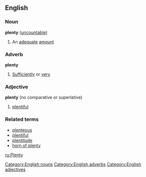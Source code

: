 ==English==
===Noun===
'''plenty''' ([[uncountable]])
#An [[adequate]] [[amount]]
===Adverb===
'''plenty'''
#[[Sufficiently]] or [[very]]
===Adjective===
'''plenty''' (no comparative or superlative)
#[[plentiful]]
===Related terms===
*[[plenteous]]
*[[plentiful]]
*[[plentitude]]
*[[horn of plenty]]
[[Category:English nouns]]
[[Category:English adverbs]]
[[Category:English adjectives]]
[[ru:Plenty]]